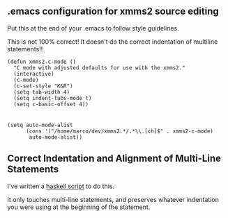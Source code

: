 == .emacs configuration for xmms2 source editing ==

Put this at the end of your .emacs to follow style guidelines.

This is not 100% correct! It doesn't do the correct indentation of multiline statements!!


 (defun xmms2-c-mode ()
   "C mode with adjusted defaults for use with the xmms2."
   (interactive)
   (c-mode)
   (c-set-style "K&R")
   (setq tab-width 4)
   (setq indent-tabs-mode t)
   (setq c-basic-offset 4))
 
 
 (setq auto-mode-alist 
       (cons '("/home/marco/dev/xmms2.*/.*\\.[ch]$" . xmms2-c-mode)  
 	    auto-mode-alist))

== Correct Indentation and Alignment of Multi-Line Statements ==
I've written a [http://code.l3ib.org/?p=.users/syscrash/indent.git;a=summary haskell script] to do this.

It only touches multi-line statements, and preserves whatever
indentation you were using at the beginning of the statement.
